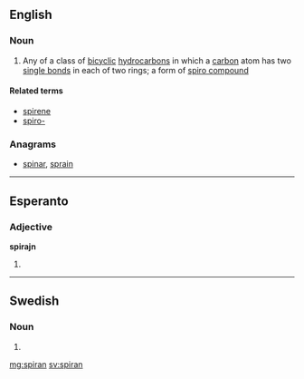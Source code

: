 ==English==

===Noun===
{{en-noun}}

# {{context|organic compound|lang=en}} Any of a class of [[bicyclic]] [[hydrocarbon]]s in which a [[carbon]] atom has two [[single bond]]s in each of two rings; a form of [[spiro compound]]

====Related terms====
* [[spirene]]
* [[spiro-]]

===Anagrams===
* [[spinar#English|spinar]], [[sprain#English|sprain]]

----

==Esperanto==

===Adjective===
'''spirajn'''

# {{eo-form of|spir|an}}

----

==Swedish==

===Noun===
{{head|sv|noun form}}

# {{sv-noun-form-def|spira}}

[[mg:spiran]]
[[sv:spiran]]